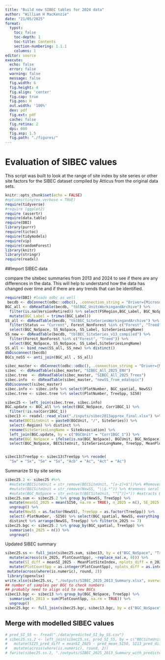 ```yaml
---
title: "Build new SIBEC tables for 2024 data"
author: "William H MacKenzie"
date: "21/05/2025"
format:
  typst:
    toc: false
    toc-depth: 1
    toc-title: Contents
    section-numbering: 1.1.1
    columns: 1
editor: source
execute:
  echo: false
  error: false
  warning: false
  message: false
  fig.width: 6
  fig.height: 4
  fig.align: 'center'
  fig.cap: true
  fig.pos: H
  out.width: '100%'
  dev: pdf
  fig.ext: pdf
  cache: false
  fig.retina: 2
  dpi: 600
  fig.asp: 1.5
  fig.path: "./figures/"
---
```


# Evaluation of SIBEC values
This script was built to look at the range of site index by site series or other site factors for the SIBEC dataset compiled by Atticus from the original data sets.

```r
knitr::opts_chunk$set(echo = FALSE)
#options(tinytex.verbose = TRUE)
require(tidyverse)
#require (ggplot2)
require (assertr)
require(data.table)
require(DBI)
library(purrr)
require(tictoc)
require(tidymodels)
require(vip)
require(randomForest)
library(knitr)
library(stringr)
require(readxl)
```

##Import SIBEC data

compare the sitebec summaries from 2013 and 2024 to see if there are any differences in the data. This will help to understand how the data has changed over time and if there are any trends that can be identified.

```r
require(DBI) #loads odbc as well
 becdb <- dbConnect(odbc::odbc(), .connection_string = "Driver={Microsoft Access Driver (*.mdb, *.accdb)}; DBQ=D:/OneDrive - Government of BC/BECdb_Working/BECdb_ver13_2024.accdb;")
BGC_all <- dbReadTable(becdb, "tblBGC_UnitsWorkingandArchive") %>% 
  filter(is.na(VersionRetired)) %>% select(FSRegion,BGC_Label, BGC_NoSpace, BGC_Zone, Corr1BGC_1) %>% 
  mutate(BGC_Label = trimws(BGC_Label))
SS_all <- dbReadTable(becdb, "tblBEC_SiteSeriesWorkingandArchive") %>% 
  filter(Status == "Current", Forest_NonForest %in% c("Forest", "Treed")) %>%
  select(BGC_NoSpace, SS_NoSpace, SS_Label, SiteSeriesLongName)
SS_new <- dbReadTable(becdb, "tblBEC_SiteSeries_v13_compiled") %>%
  filter(Forest_NonForest %in% c("Forest", "Treed")) %>%
  select(BGC_NoSpace, SS_NoSpace, SS_Label,SiteSeriesLongName)
SS_all <- bind_rows(SS_all, SS_new) %>% distinct() 
dbDisconnect(becdb)
BGCs_noSS <- anti_join(BGC_all , SS_all)

sibec_master <- dbConnect(odbc::odbc(), .connection_string = "Driver={Microsoft Access Driver (*.mdb, *.accdb)}; DBQ=D:/OneDrive - Government of BC/SIBEC_files/SIBEC_2025_VPRO_cleaned.accdb;")
sibec  <- dbReadTable(sibec_master, "SIBEC_All_2025_ENV")
sibec.tree  <- dbReadTable(sibec_master, "SIBEC_All_2025_Trees")
sibec.info  <- dbReadTable(sibec_master, "newSS_from_edatopic")
dbDisconnect(sibec_master)
sibec.info <- sibec.info %>% select(PlotNumber, BGC_spatial, NewSS)
sibec.tree <- sibec.tree %>% select(PlotNumber, TreeSpp, SI50)

sibec25 <- left_join(sibec.tree, sibec.info)
BGC.update <- BGC_all %>% select(BGC_NoSpace, Corr1BGC_1) %>%
  filter(!is.na(Corr1BGC_1)) 
sibec13 <- readxl::read_xlsx("./inputs/sibec2013approx_final.xlsx") %>%
  mutate(BECSiteUnit = paste0(BGCUnit, "/", SiteSeries)) %>%
  select(-Region) %>% distinct %>%
  rename(SiteSeriesLongName = SiteAssociation) %>%
  left_join(BGC.update, by = c("BGCUnit" = "Corr1BGC_1")) %>% 
  mutate(BGC_NoSpace = ifelse(is.na(BGC_NoSpace), BGCUnit, BGC_NoSpace)) %>% 
  select(BGC_NoSpace, BECSiteUnit, SiteSeriesLongName, TreeSpp, MeanPlotSiteIndex, PlotCountSpp)


sibec13$TreeSpp <- sibec13$TreeSpp %>% recode(
  "Sw" = "Sx", "Se" = "Sx", "Acb" = "Ac", "Act" = "Ac") 

```
Summarize SI by site series
```r
sibec25.2 <- sibec25 #%>%
  #mutate(BECSiteUnit = str_remove(BECSiteUnit, "[a-z]+$"))%>% #Removes phase designation
  #mutate(BECSiteUnit = str_remove(NewSS, "\\$.*")) %>% #removes seral designation
  #mutate(BGC_NoSpace = str_extract(BECSiteUnit, "^[^/]+")) #extracts BGC from BECSiteUnit
sibec25.sum <- sibec25.2 %>% group_by(NewSS, TreeSpp) %>%
  mutate(meanSI_2025 = mean(SI50, na.rm = TRUE), n_2025 = n(), SE_2025 = sd(SI50, na.rm = TRUE) / sqrt(n_2025)) %>%
  ungroup() %>%
  mutate(NewSS = as.factor(NewSS), TreeSpp = as.factor(TreeSpp)) %>%
  select(-PlotNumber, -SI50) %>% select(BGC_spatial, NewSS, everything()) %>% 
  distinct %>% arrange(NewSS, TreeSpp) %>% filter(n_2025 >= 7)
sibec25.bgc <- sibec25.2 %>% group_by(BGC_spatial, TreeSpp) %>%
  summarise(n_2025 = n()) %>%
  ungroup()

```
Updated SIBEC summary
```r
sibec25.ss <- full_join(sibec25.sum, sibec13, by = c("BGC_NoSpace", "TreeSpp")) %>% 
  mutate(across(c(n_2025, PlotCountSpp), ~replace_na(.x, 0))) %>% 
  mutate(SI_diff = meanSI_2025 - MeanPlotSiteIndex, nplots_diff = n_2025 - PlotCountSpp) %>% 
  mutate(PlotCountSpp = as.integer(PlotCountSpp), nplots_diff = as.integer(nplots_diff)) %>% 
 mutate(across(where(is.numeric), round, 2))
 library(openxlsx)
write.xlsx(sibec25.ss, "./outputs/SIBEC_2025_2013_Summary.xlsx", overwrite = TRUE)
## number of samples per BGC to check numbers
## probably need to align old to new BGCs
sibec13.bgc <- sibec13 %>% group_by(BGC_NoSpace, TreeSpp) %>%
  summarise(n_2013 = sum(PlotCountSpp, na.rm = TRUE)) %>%
  ungroup() 
sibec25.bgc <- full_join(sibec25.bgc, sibec13.bgc, by = c("BGC_NoSpace"= "BGC_NoSpace", "TreeSpp")) %>% mutate(across(where(is.numeric), ~replace_na(.x, 0))) %>% mutate(nplot_diff = n_2025-n_2013)
```
## Merge with modelled SIBEC values
```r
# pred_SI_SS <- fread("./data/predicted_SI_by_SS.csv")
# sibec25.ss.2 <- left_join(sibec25.ss, pred_SI_SS, by = c("BECSiteUnit" = "SS_NoSpace", "TreeSpp")) %>%
#   mutate(SI25_pred_diff = meanSI_2025 - pred_mean_SI50, SI13_pred_diff = MeanPlotSiteIndex - pred_mean_SI50) %>%
#   mutate(across(where(is.numeric), round, 2))
# fwrite(sibec25.ss.2, "./outputs/SIBEC_2025_2013_Summary_with_predicted.csv", row.names = FALSE)
```

